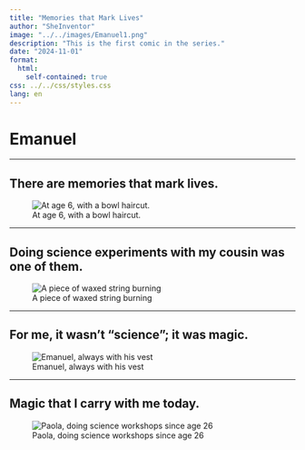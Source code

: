 ```yaml
---
title: "Memories that Mark Lives"
author: "SheInventor"
image: "../../images/Emanuel1.png"
description: "This is the first comic in the series."
date: "2024-11-01"
format: 
  html:
    self-contained: true
css: ../../css/styles.css
lang: en
---
```


# Emanuel

---

## There are memories that mark lives.

![At age 6, with a bowl haircut.](../../images/Emanuel1.png)

---

## Doing science experiments with my cousin was one of them.

![A piece of waxed string burning](../../images/Emanuel2.png)

---

## For me, it wasn’t “science”; it was magic.

![Emanuel, always with his vest](../../images/Emanuel3.png)

---

## Magic that I carry with me today.

![Paola, doing science workshops since age 26](../../images/Emanuel4.png)
